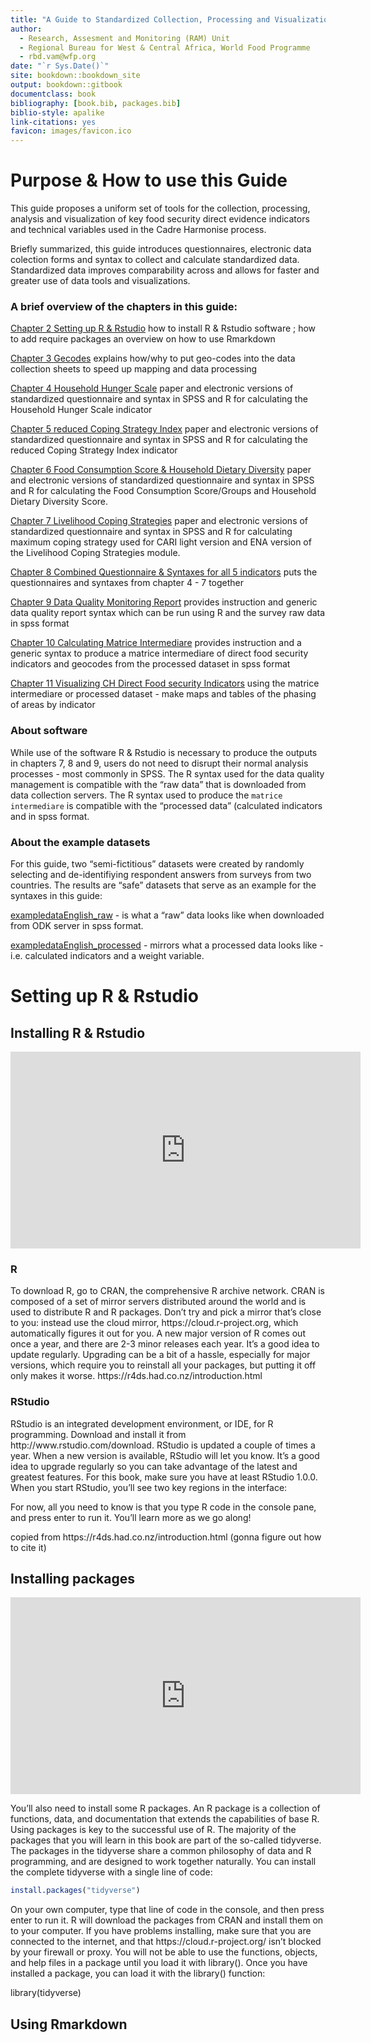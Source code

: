 ```yaml
--- 
title: "A Guide to Standardized Collection, Processing and Visualization of Cadre Harmonise Food Security Indicators"
author:
  - Research, Assesment and Monitoring (RAM) Unit
  - Regional Bureau for West & Central Africa, World Food Programme
  - rbd.vam@wfp.org
date: "`r Sys.Date()`"
site: bookdown::bookdown_site
output: bookdown::gitbook
documentclass: book
bibliography: [book.bib, packages.bib]
biblio-style: apalike
link-citations: yes
favicon: images/favicon.ico
---
```


# Purpose & How to use this Guide

This guide proposes a uniform set of tools for the collection, processing, analysis and visualization of key food security direct evidence indicators and technical variables used in the Cadre Harmonise process.  

Briefly summarized, this guide introduces questionnaires, electronic data colection forms and syntax to collect and calculate standardized data.  Standardized data improves comparability across and allows for faster and greater use of data tools and visualizations.

### A brief overview of the chapters in this guide:

[Chapter 2 Setting up R & Rstudio](https://wfp-vam.github.io/RBD_FS_CH_guide_EN/setting-up-r-rstudio.html) how to install R & Rstudio software ; how to add require packages an overview on how to use Rmarkdown

[Chapter 3 Gecodes](https://wfp-vam.github.io/RBD_FS_CH_guide_EN/gecodes.html) explains how/why to put geo-codes into the data collection sheets to speed up mapping and data processing

[Chapter 4 Household Hunger Scale](https://wfp-vam.github.io/RBD_FS_CH_guide_EN/household-hunger-scale.html) paper and electronic versions of standardized questionnaire and syntax in SPSS and R for calculating the Household Hunger Scale indicator

[Chapter 5 reduced Coping Strategy Index](https://wfp-vam.github.io/RBD_FS_CH_guide_EN/reduced-coping-strategy-index.html) paper and electronic versions of standardized questionnaire and syntax in SPSS and R for calculating the reduced Coping Strategy Index indicator

[Chapter 6 Food Consumption Score & Household Dietary Diversity](https://wfp-vam.github.io/RBD_FS_CH_guide_EN/food-consumption-score-household-dietary-diversity.html) paper and electronic versions of standardized questionnaire and syntax in SPSS and R for calculating the Food Consumption Score/Groups and Household Dietary Diversity Score.

[Chapter 7 Livelihood Coping Strategies](https://wfp-vam.github.io/RBD_FS_CH_guide_EN/livelihood-coping-strategies.html) paper and electronic versions of standardized questionnaire and syntax in SPSS and R for calculating maximum coping strategy used for CARI light version and ENA version of the Livelihood Coping Strategies module.

[Chapter 8 Combined Questionnaire & Syntaxes for all 5 indicators](https://wfp-vam.github.io/RBD_FS_CH_guide_EN/combined-questionnaire-syntaxes-for-all-5-indicators.html) puts the questionnaires and syntaxes from chapter 4 - 7 together 

[Chapter 9 Data Quality Monitoring Report](https://wfp-vam.github.io/RBD_FS_CH_guide_EN/data-quality-monitoring-report.html) provides instruction and generic data quality report syntax which can be run using R and the survey raw data in spss format

[Chapter 10 Calculating Matrice Intermediare](https://wfp-vam.github.io/RBD_FS_CH_guide_EN/calculating-matrice-intermediare-direct-food-security-data.html) provides instruction and a generic syntax to produce a matrice intermediare of direct food security indicators and geocodes from the processed dataset in spss format

[Chapter 11 Visualizing CH Direct Food security Indicators](https://wfp-vam.github.io/RBD_FS_CH_guide_EN/visualizing-ch-direct-food-security-indicators.html) using the matrice intermediare or processed dataset - make maps and tables of the phasing of areas by indicator 

### About software

While use of the software R & Rstudio is necessary to produce the outputs in chapters 7, 8 and 9, users do not need to disrupt their normal analysis processes - most commonly in SPSS.  The R syntax used for the data quality management is compatible with the "raw data" that is downloaded from data collection servers.  The R syntax used to produce the `matrice intermediare` is compatible with the "processed data" (calculated indicators and in spss format.  

### About the example datasets

For this guide, two "semi-fictitious" datasets were created by randomly selecting and de-identifiying respondent answers from surveys from two countries.  The results are "safe" datasets that serve as an example for the syntaxes in this guide:

[exampledataEnglish_raw](https://github.com/WFP-VAM/RBD_FS_CH_guide_EN/blob/master/example_datasets/exampledataEnglish_raw.sav) - is what a "raw" data looks like when downloaded from ODK server in spss format.  

[exampledataEnglish_processed](https://github.com/WFP-VAM/RBD_FS_CH_guide_EN/blob/master/example_datasets/exampledataEnglish_processed.sav) - mirrors what a processed data looks like - i.e. calculated indicators and a weight variable.  




# Setting up R & Rstudio 

## Installing R & Rstudio

<iframe width="560" height="315" src="https://www.youtube.com/embed/orjLGFmx6l4" frameborder="0" allowfullscreen></iframe>

### R

To download R, go to CRAN, the comprehensive R archive network. CRAN is composed of a set of mirror servers distributed around the world and is used to distribute R and R packages. Don’t try and pick a mirror that’s close to you: instead use the cloud mirror, https://cloud.r-project.org, which automatically figures it out for you.
A new major version of R comes out once a year, and there are 2-3 minor releases each year. It’s a good idea to update regularly. Upgrading can be a bit of a hassle, especially for major versions, which require you to reinstall all your packages, but putting it off only makes it worse. https://r4ds.had.co.nz/introduction.html


### RStudio 

RStudio is an integrated development environment, or IDE, for R programming. Download and install it from http://www.rstudio.com/download. RStudio is updated a couple of times a year. When a new version is available, RStudio will let you know. It’s a good idea to upgrade regularly so you can take advantage of the latest and greatest features. For this book, make sure you have at least RStudio 1.0.0.
When you start RStudio, you’ll see two key regions in the interface:

For now, all you need to know is that you type R code in the console pane, and press enter to run it. You’ll learn more as we go along!

copied from https://r4ds.had.co.nz/introduction.html (gonna figure out how to cite it)

## Installing packages

<iframe width="560" height="315" src="https://www.youtube.com/embed/-wTcDqJWSzA" frameborder="0" allowfullscreen></iframe>

You’ll also need to install some R packages. An R package is a collection of functions, data, and documentation that extends the capabilities of base R. Using packages is key to the successful use of R. The majority of the packages that you will learn in this book are part of the so-called tidyverse. The packages in the tidyverse share a common philosophy of data and R programming, and are designed to work together naturally.
You can install the complete tidyverse with a single line of code:

```r
install.packages("tidyverse")
```

On your own computer, type that line of code in the console, and then press enter to run it. R will download the packages from CRAN and install them on to your computer. If you have problems installing, make sure that you are connected to the internet, and that https://cloud.r-project.org/ isn’t blocked by your firewall or proxy.
You will not be able to use the functions, objects, and help files in a package until you load it with library(). Once you have installed a package, you can load it with the library() function:

library(tidyverse)

## Using Rmarkdown
